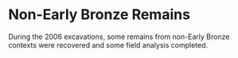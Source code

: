 # Non-Early Bronze Remains

During the 2006 excavations, some remains from non-Early Bronze contexts were recovered and some field analysis completed.
